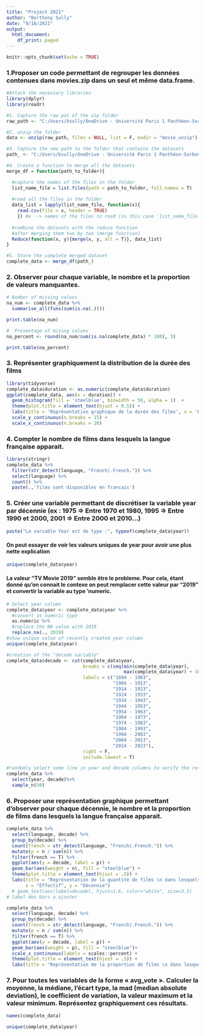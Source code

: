 ```yaml
---
title: "Project 2021"
author: "Berthony Sully"
date: "9/16/2021"
output:
  html_document:
    df_print: paged
---
```


```r
knitr::opts_chunk$set(echo = TRUE)
```

### 1.Proposer un code permettant de regrouper les données contenues dans movies.zip dans un seul et même data.frame.

```r
#Attach the necessary libraries
library(dplyr)
library(readr)

#1. Capture the raw pat of the zip folder
raw_path <- "C:/Users/bsully/OneDrive - Université Paris 1 Panthéon-Sorbonne/Bureau/Project_2021_sol/movies.zip"

#2. unzip the folder
data <- unzip(raw_path, files = NULL, list = F, exdir = "movie_unzip")

#3. Capture the new path to the folder that contains the datasets
path_ <- "C:/Users/bsully/OneDrive - Université Paris 1 Panthéon-Sorbonne/Bureau/Project_2021_sol/movie_unzip"

#4. Create a function to merge all the datasets
merge_df = function(path_to_folder){

  #capture the names of the files in the folder
  list_name_file = list.files(path = path_to_folder, full.names = T)
  
  #read all the files in the folder
  data_list = lapply(list_name_file, function(x){
    read.csv(file = x, header = TRUE)
    }) #x --> names of the files to read (in this case 'list_name_file')
  
  #combine the datasets with the reduce function 
  #after merging them two by two (merge function)
  Reduce(function(x, y){merge(x, y, all = T)}, data_list)
}

#5. Store the complete merged dataset
complete_data <- merge_df(path_)
```

### 2. Observer pour chaque variable, le nombre et la proportion de valeurs manquantes.

```r
# Number of missing values
na_num <- complete_data %>% 
  summarise_all(funs(sum(is.na(.))))

print.table(na_num)
```
```r
#  Presentage of missng values
na_percent <- round(na_num/sum(is.na(complete_data) * 100), 3)

print.table(na_percent)
```

### 3. Représenter graphiquement la distribution de la durée des films

```r
library(tidyverse)
complete_data$duration <- as.numeric(complete_data$duration)
ggplot(complete_data, aes(x = duration)) +
  geom_histogram(fill = 'steelblue', binwidth = 50, alpha = 1)  + 
  theme(plot.title = element_text(hjust = 0.5)) + 
  labs(title = 'Représentation graphique de la durée des films', x = 'Durée', y = 'Effectif') +
  scale_y_continuous(n.breaks = 15) +
  scale_x_continuous(n.breaks = 20)
```
### 4. Compter le nombre de films dans lesquels la langue française apparait.

```r
library(stringr)
complete_data %>% 
  filter(str_detect(language, "French|.French.")) %>% 
  select(language) %>% 
  count() %>% 
  paste(.,'films sont disponibles en francais')
```


### 5. Créer une variable permettant de discrétiser la variable year par décennie (ex : 1975 => Entre 1970 et 1980, 1995 => Entre 1990 et 2000, 2001 => Entre 2000 et 2010…)

```r
paste("La variable Year est de type :", typeof(complete_data$year))
```
#### On peut essayer de voir les valeurs uniques de year pour avoir une plus nette explication
```r
unique(complete_data$year)
```
#### La valeur "TV Movie 2019" semble être le probleme. Pour cela, étant donné qu'on connait le contexe on peut remplacer cette valeur par "2019" et convertir la variable au type 'numeric.


```r
# Select year column
complete_data$year <- complete_data$year %>% 
  #convert as numeric type
  as.numeric %>% 
  #replace the NA value with 2019
  replace_na(., 2019)
#show unique value of recently created year column
unique(complete_data$year)
```

```r
#creation of the "decade variable"
complete_data$decade <- cut(complete_data$year, 
                            breaks = c(seq(min(complete_data$year), 
                                           max(complete_data$year) + 10, 10)),
                            labels = c("1894 - 1903",
                                       "1904 - 1913",
                                       "1914 - 1923",
                                       "1924 - 1933",
                                       "1934 - 1943",
                                       "1944 - 1953",
                                       "1954 - 1963",
                                       "1964 - 1973",
                                       "1974 - 1983",
                                       "1984 - 1993",
                                       "1994 - 2003",
                                       "2004 - 2013",
                                       "2014 - 2023"),
                            right = F,
                            include.lowest = T)

#randomly select some line in year and decade columns to verify the results
complete_data %>% 
  select(year, decade)%>% 
  sample_n(50)
```

### 6. Proposer une représentation graphique permettant d’observer pour chaque décennie, le nombre et la proportion de films dans lesquels la langue française apparait.


```r

complete_data %>%
  select(language, decade) %>% 
  group_by(decade) %>% 
  count(french = str_detect(language, "French|.French.")) %>% 
  mutate(p = n / sum(n)) %>% 
  filter(french == T) %>%
  ggplot(aes(y = decade, label = p)) + 
  geom_bar(aes(weight = n), fill = "steelblue") +
  theme(plot.title = element_text(hjust = .5)) + 
  labs(title = "Représentation de la quantité de films \n dans lesquels la langue française apparait par décenie",
       x = "Effectif", y = "Décennie")
  # geom_text(aes(label=decade), hjust=1.6, color="white", size=3.5)
# label des bars a ajouter
```

```r

complete_data %>%
  select(language, decade) %>% 
  group_by(decade) %>% 
  count(french = str_detect(language, "French|.French.")) %>% 
  mutate(p = n / sum(n)) %>% 
  filter(french == T) %>%
  ggplot(aes(y = decade, label = p)) + 
  geom_bar(aes(weight = p), fill = "steelblue")+
  scale_x_continuous(labels = scales::percent) +
  theme(plot.title = element_text(hjust = .5)) + 
  labs(title = "Représentation de la proportion de films \n dans lesquels la langue française apparait par décenie",x = "Pourcentage", y = "Décennie")
```
### 7. Pour toutes les variables de la forme « avg_vote ». Calculer la moyenne, la médiane, l’écart type, la mad (median absolute deviation), le coefficient de variation, la valeur maximum et la valeur minimum. Représentez graphiquement ces résultats.


```r
names(complete_data)
```


```r
unique(complete_data$year)
```


